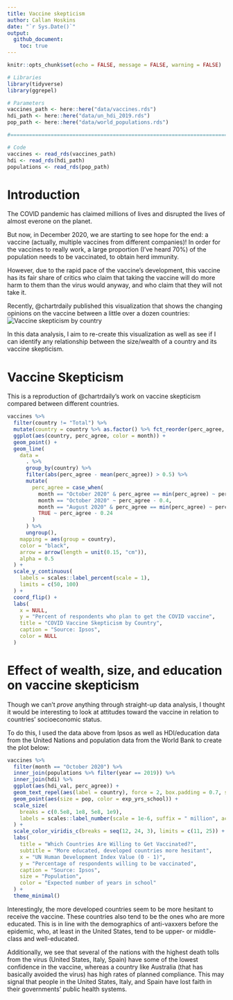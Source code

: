 ```yaml
---
title: Vaccine skepticism
author: Callan Hoskins
date: "`r Sys.Date()`"
output: 
  github_document:
    toc: true
---
```


```r
knitr::opts_chunk$set(echo = FALSE, message = FALSE, warning = FALSE)
```

```r
# Libraries
library(tidyverse)
library(ggrepel)

# Parameters
vaccines_path <- here::here("data/vaccines.rds") 
hdi_path <- here::here("data/un_hdi_2019.rds")
pop_path <- here::here("data/world_populations.rds")

#===============================================================================

# Code
vaccines <- read_rds(vaccines_path)
hdi <- read_rds(hdi_path)
populations <- read_rds(pop_path)
```

# Introduction

The COVID pandemic has claimed millions of lives and disrupted the lives of almost everone on the planet. 

But now, in December 2020, we are starting to see hope for the end: a vaccine (actually, multiple vaccines from different companies)! In order for the vaccines to really work, a large proportion (I've heard 70%) of the population needs to be vaccinated, to obtain herd immunity. 

However, due to the rapid pace of the vaccine's development, this vaccine has its fair share of critics who claim that taking the vaccine will do more harm to them than the virus would anyway, and who claim that they will not take it. 

Recently, \@chartrdaily published this visualization that shows the changing opinions on the vaccine between a little over a dozen countries: ![Vaccine skepticism by country](./vaccine_skepticism_chartr.png)

In this data analysis, I aim to re-create this visualization as well as see if I can identify any relationship between the size/wealth of a country and its vaccine skepticism. 

# Vaccine Skepticism

This is a reproduction of \@chartrdaily's work on vaccine skepticism compared between different countries.

```r
vaccines %>% 
  filter(country != "Total") %>% 
  mutate(country = country %>% as.factor() %>% fct_reorder(perc_agree, mean)) %>% 
  ggplot(aes(country, perc_agree, color = month)) + 
  geom_point() + 
  geom_line(
    data =
      . %>%
      group_by(country) %>%
      filter(abs(perc_agree - mean(perc_agree)) > 0.5) %>%
      mutate(
        perc_agree = case_when(
          month == "October 2020" & perc_agree == min(perc_agree) ~ perc_agree + 0.4,
          month == "October 2020" ~ perc_agree - 0.4,
          month == "August 2020" & perc_agree == min(perc_agree) ~ perc_agree + 0.24, 
          TRUE ~ perc_agree - 0.24
        )
      ) %>% 
      ungroup(), 
    mapping = aes(group = country),
    color = "black",
    arrow = arrow(length = unit(0.15, "cm")), 
    alpha = 0.5
  ) +
  scale_y_continuous(
    labels = scales::label_percent(scale = 1), 
    limits = c(50, 100)
  ) + 
  coord_flip() + 
  labs(
    x = NULL, 
    y = "Percent of respondents who plan to get the COVID vaccine", 
    title = "COVID Vaccine Skepticism by Country", 
    caption = "Source: Ipsos", 
    color = NULL
  )
```

# Effect of wealth, size, and education on vaccine skepticism

Though we can't *prove* anything through straight-up data analysis, I thought it would be interesting to look at attitudes toward the vaccine in relation to countries' socioeconomic status. 

To do this, I used the data above from Ipsos as well as HDI/education data from the United Nations and population data from the World Bank to create the plot below: 

```r
vaccines %>% 
  filter(month == "October 2020") %>% 
  inner_join(populations %>% filter(year == 2019)) %>% 
  inner_join(hdi) %>% 
  ggplot(aes(hdi_val, perc_agree)) + 
  geom_text_repel(aes(label = country), force = 2, box.padding = 0.7, size = 3) + 
  geom_point(aes(size = pop, color = exp_yrs_school)) + 
  scale_size(
    breaks = c(0.5e8, 1e8, 5e8, 1e9), 
    labels = scales::label_number(scale = 1e-6, suffix = " million", accuracy = 1)
  ) + 
  scale_color_viridis_c(breaks = seq(12, 24, 3), limits = c(11, 25)) + 
  labs(
    title = "Which Countries Are Willing to Get Vaccinated?", 
    subtitle = "More educated, developed countries more hesitant", 
    x = "UN Human Development Index Value (0 - 1)", 
    y = "Percentage of respondents willing to be vaccinated", 
    caption = "Source: Ipsos", 
    size = "Population", 
    color = "Expected number of years in school"
  ) + 
  theme_minimal()
```

Interestingly, the more developed countries seem to be more hesitant to receive the vaccine. These countries also tend to be the ones who are more educated. This is in line with the demographics of anti-vaxxers before the epidemic, who, at least in the United States, tend to be upper- or middle-class and well-educated. 

Additionally, we see that several of the nations with the highest death tolls from the virus (United States, Italy, Spain) have some of the lowest confidence in the vaccine, whereas a country like Australia (that has basically avoided the virus) has high rates of planned compliance. This may signal that people in the United States, Italy, and Spain have lost faith in their governments' public health systems. 

